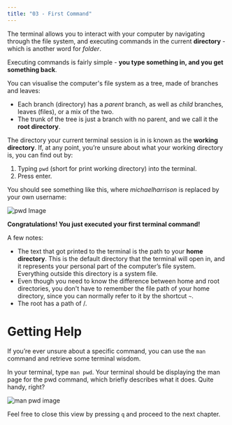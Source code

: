 ```yaml
---
title: "03 - First Command"
---
```


The terminal allows you to interact with your computer by navigating through the file system, and executing commands in the current **directory** - which is another word for *folder*.

Executing commands is fairly simple - **you type something in, and you get something back**.

You can visualise the computer's file system as a tree, made of branches and leaves:

- Each branch (directory) has a *parent* branch, as well as *child* branches, leaves (files), or a mix of the two.
- The trunk of the tree is just a branch with no parent, and we call it the **root directory**.

The directory your current terminal session is in is known as the **working directory**. If, at any point, you’re unsure about what your working directory is, you can find out by:

1. Typing `pwd` (short for print working directory) into the terminal.
2. Press enter.

You should see something like this, where *michaelharrison* is replaced by your own username:

![pwd Image](https://firebasestorage.googleapis.com/v0/b/avocado-on-toast.appspot.com/o/course%2F2-pwd.png?alt=media&token=dfedcfab-ee0a-45ac-9275-31a10e6f66a5 "pwd")

**Congratulations! You just executed your first terminal command!**

A few notes:

- The text that got printed to the terminal is the path to your **home directory**. This is the default directory that the terminal will open in, and it represents your personal part of the computer’s file system. Everything outside this directory is a system file.
- Even though you need to know the difference between home and root directories, you don't have to remember the file path of your home directory, since you can normally refer to it by the shortcut `~`.
- The root has a path of /.


# Getting Help

If you’re ever unsure about a specific command, you can use the `man` command and retrieve some terminal wisdom.

In your terminal, type `man pwd`.
Your terminal should be displaying the man page for the pwd command, which briefly describes what it does. Quite handy, right?

![man pwd image](https://firebasestorage.googleapis.com/v0/b/avocado-on-toast.appspot.com/o/images%2F19ca10f8cda1fd9a707fc9e112d00ca1079c5ff21a030e9c48d24f783ed7.png?alt=media&token=fbdc33ae-f610-4486-943e-a076ae686433 "man pwd")

Feel free to close this view by pressing `q` and proceed to the next chapter.
